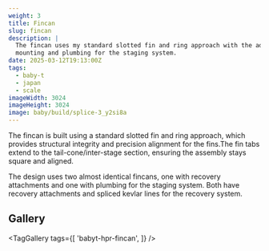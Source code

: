 ```yaml
---
weight: 3 
title: Fincan
slug: fincan
description: |
  The fincan uses my standard slotted fin and ring approach with the addition of the inter-stage
  mounting and plumbing for the staging system.
date: 2025-03-12T19:13:00Z
tags:
  - baby-t
  - japan
  - scale
imageWidth: 3024
imageHeight: 3024
image: baby/build/splice-3_y2si8a
---
```

The fincan is built using a standard slotted fin and ring approach, which provides 
structural integrity and precision alignment for the fins.The fin tabs extend to the
tail-cone/inter-stage section, ensuring the assembly stays square and aligned.

The design uses two almost identical fincans, one with recovery attachments and
one with plumbing for the staging system. Both have recovery attachments and
spliced kevlar lines for the recovery system.

## Gallery

<TagGallery
  tags={[
    'babyt-hpr-fincan',
  ]}
/>